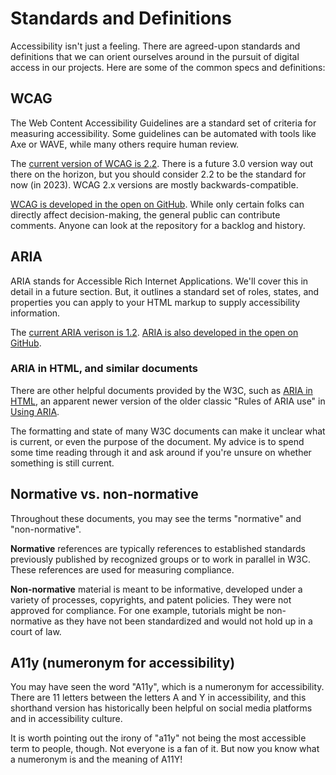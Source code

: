 # Standards and Definitions

Accessibility isn't just a feeling. There are agreed-upon standards and definitions that we can orient ourselves around in the pursuit of digital access in our projects. Here are some of the common specs and definitions:

## WCAG

The Web Content Accessibility Guidelines are a standard set of criteria for measuring accessibility. Some guidelines can be automated with tools like Axe or WAVE, while many others require human review.

The [current version of WCAG is 2.2](https://www.w3.org/TR/WCAG22/). There is a future 3.0 version way out there on the horizon, but you should consider 2.2 to be the standard for now (in 2023). WCAG 2.x versions are mostly backwards-compatible.

[WCAG is developed in the open on GitHub](https://github.com/w3c/wcag). While only certain folks can directly affect decision-making, the general public can contribute comments. Anyone can look at the repository for a backlog and history.

## ARIA

ARIA stands for Accessible Rich Internet Applications. We'll cover this in detail in a future section. But, it outlines a standard set of roles, states, and properties you can apply to your HTML markup to supply accessibility information.

The [current ARIA verison is 1.2](https://www.w3.org/TR/wai-aria-1.2/). [ARIA is also developed in the open on GitHub](https://github.com/w3c/aria).

### ARIA in HTML, and similar documents

There are other helpful documents provided by the W3C, such as [ARIA in HTML](https://www.w3.org/TR/html-aria/), an apparent newer version of the older classic "Rules of ARIA use" in [Using ARIA](https://www.w3.org/TR/using-aria/).

The formatting and state of many W3C documents can make it unclear what is current, or even the purpose of the document. My advice is to spend some time reading through it and ask around if you're unsure on whether something is still current.

## Normative vs. non-normative

Throughout these documents, you may see the terms "normative" and "non-normative".

**Normative** references are typically references to established standards previously published by recognized groups or to work in parallel in W3C. These references are used for measuring compliance.

**Non-normative** material is meant to be informative, developed under a variety of processes, copyrights, and patent policies. They were not approved for compliance. For one example, tutorials might be non-normative as they have not been standardized and would not hold up in a court of law.

## A11y (numeronym for accessibility)

You may have seen the word "A11y", which is a numeronym for accessibility. There are 11 letters between the letters A and Y in accessibility, and this shorthand version has historically been helpful on social media platforms and in accessibility culture.

It is worth pointing out the irony of "a11y" not being the most accessible term to people, though. Not everyone is a fan of it. But now you know what a numeronym is and the meaning of A11Y!